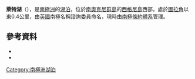 {{coord|60|42|S|45|39|W|source:GNIS|display=title}}

'''萊特湖'''（{{lang-en|Light Lake}}），是[[南極洲|南極洲]]的[[湖泊|湖泊]]，位於[[南奧克尼群島|南奧克尼群島]]的[[西格尼島|西格尼島]]西部，處於[[圖拉角|圖拉角]]以東0.4公里，由[[英國|英國]]南極名稱諮詢委員命名，現時由[[南極條約體系|南極條約體系]]管理。

==參考資料==
*{{cite gnis | type = antarid | id = 8817| name = Light Lake | accessdate = 2013-06-14}}
*{{usgs-gazetteer|id=8817}}

{{Antarctica-geo-stub}}
[[Category:南極洲湖泊|Category:南極洲湖泊]]